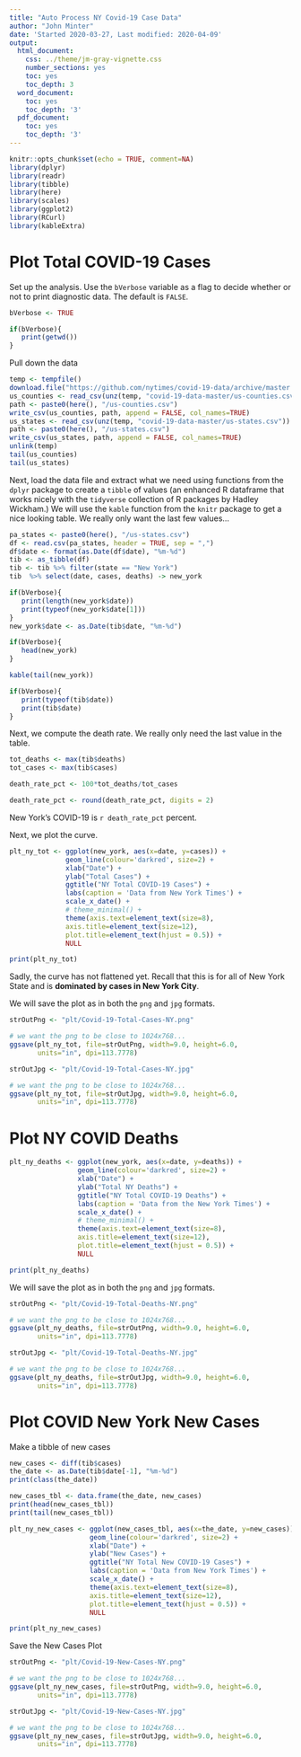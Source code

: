 ```yaml
---
title: "Auto Process NY Covid-19 Case Data"
author: "John Minter"
date: 'Started 2020-03-27, Last modified: 2020-04-09'
output:
  html_document:
    css: ../theme/jm-gray-vignette.css
    number_sections: yes
    toc: yes
    toc_depth: 3
  word_document:
    toc: yes
    toc_depth: '3'
  pdf_document:
    toc: yes
    toc_depth: '3'
---
```


```r
knitr::opts_chunk$set(echo = TRUE, comment=NA)
library(dplyr)
library(readr)
library(tibble)
library(here)
library(scales)
library(ggplot2)
library(RCurl)
library(kableExtra)
```

# Plot Total COVID-19 Cases

Set up the analysis. Use the `bVerbose` variable as a flag to decide whether
or not to print diagnostic data. The default is `FALSE`.

```r
bVerbose <- TRUE

if(bVerbose){
   print(getwd())
}

```

Pull down the data


```r
temp <- tempfile()
download.file("https://github.com/nytimes/covid-19-data/archive/master.zip",temp)
us_counties <- read_csv(unz(temp, "covid-19-data-master/us-counties.csv"))
path <- paste0(here(), "/us-counties.csv")
write_csv(us_counties, path, append = FALSE, col_names=TRUE)
us_states <- read_csv(unz(temp, "covid-19-data-master/us-states.csv"))
path <- paste0(here(), "/us-states.csv")
write_csv(us_states, path, append = FALSE, col_names=TRUE)
unlink(temp)
tail(us_counties)
tail(us_states)

```

Next, load the data file and extract what we need using functions from the
`dplyr` package to create a `tibble` of values (an enhanced R dataframe that
works nicely with the `tidyverse` collection of R packages by Hadley Wickham.)
We will use the `kable` function from the `knitr` package to get a nice looking
table. We really only want the last few values...

```r
pa_states <- paste0(here(), "/us-states.csv")
df <- read.csv(pa_states, header = TRUE, sep = ",")
df$date <- format(as.Date(df$date), "%m-%d")
tib <- as_tibble(df)
tib <- tib %>% filter(state == "New York")
tib  %>% select(date, cases, deaths) -> new_york

if(bVerbose){
   print(length(new_york$date))
   print(typeof(new_york$date[1]))
}
new_york$date <- as.Date(tib$date, "%m-%d")

if(bVerbose){
   head(new_york)
}

kable(tail(new_york))

if(bVerbose){
   print(typeof(tib$date))
   print(tib$date)
}
```

Next, we compute the death rate. We really only need the last value in the
table.

```r

tot_deaths <- max(tib$deaths)
tot_cases <- max(tib$cases)

death_rate_pct <- 100*tot_deaths/tot_cases

death_rate_pct <- round(death_rate_pct, digits = 2)
```

New York's COVID-19 is `r death_rate_pct` percent.

Next, we plot the curve.

```r
plt_ny_tot <- ggplot(new_york, aes(x=date, y=cases)) +
              geom_line(colour='darkred', size=2) +
              xlab("Date") +
              ylab("Total Cases") + 
              ggtitle("NY Total COVID-19 Cases") +
              labs(caption = 'Data from New York Times') +
              scale_x_date() +
              # theme_minimal() +
              theme(axis.text=element_text(size=8),
              axis.title=element_text(size=12),
              plot.title=element_text(hjust = 0.5)) +
              NULL

print(plt_ny_tot)
```

Sadly, the curve has not flattened yet. Recall that this is for all of
New York State and is **dominated by cases in New York City**.


We will save the plot as in both the `png` and `jpg` formats.

```r
strOutPng <- "plt/Covid-19-Total-Cases-NY.png"

# we want the png to be close to 1024x768...
ggsave(plt_ny_tot, file=strOutPng, width=9.0, height=6.0,
       units="in", dpi=113.7778)

strOutJpg <- "plt/Covid-19-Total-Cases-NY.jpg"

# we want the png to be close to 1024x768...
ggsave(plt_ny_tot, file=strOutJpg, width=9.0, height=6.0,
       units="in", dpi=113.7778)
```

# Plot NY COVID Deaths

```r
plt_ny_deaths <- ggplot(new_york, aes(x=date, y=deaths)) +
                 geom_line(colour='darkred', size=2) +
                 xlab("Date") +
                 ylab("Total NY Deaths") + 
                 ggtitle("NY Total COVID-19 Deaths") +
                 labs(caption = 'Data from the New York Times') +
                 scale_x_date() +
                 # theme_minimal() +
                 theme(axis.text=element_text(size=8),
                 axis.title=element_text(size=12),
                 plot.title=element_text(hjust = 0.5)) +
                 NULL

print(plt_ny_deaths)
```

We will save the plot as in both the `png` and `jpg` formats.

```r
strOutPng <- "plt/Covid-19-Total-Deaths-NY.png"

# we want the png to be close to 1024x768...
ggsave(plt_ny_deaths, file=strOutPng, width=9.0, height=6.0,
       units="in", dpi=113.7778)

strOutJpg <- "plt/Covid-19-Total-Deaths-NY.jpg"

# we want the png to be close to 1024x768...
ggsave(plt_ny_deaths, file=strOutJpg, width=9.0, height=6.0,
       units="in", dpi=113.7778)
```

# Plot COVID New York New Cases


Make a tibble of new cases

```r
new_cases <- diff(tib$cases)
the_date <- as.Date(tib$date[-1], "%m-%d")
print(class(the_date))

new_cases_tbl <- data.frame(the_date, new_cases)
print(head(new_cases_tbl))
print(tail(new_cases_tbl))
```

```r
plt_ny_new_cases <- ggplot(new_cases_tbl, aes(x=the_date, y=new_cases)) +
                    geom_line(colour='darkred', size=2) +
                    xlab("Date") +
                    ylab("New Cases") + 
                    ggtitle("NY Total New COVID-19 Cases") +
                    labs(caption = 'Data from New York Times') +
                    scale_x_date() +
                    theme(axis.text=element_text(size=8),
                    axis.title=element_text(size=12),
                    plot.title=element_text(hjust = 0.5)) +
                    NULL

print(plt_ny_new_cases)

```

Save the New Cases Plot

```r
strOutPng <- "plt/Covid-19-New-Cases-NY.png"

# we want the png to be close to 1024x768...
ggsave(plt_ny_new_cases, file=strOutPng, width=9.0, height=6.0,
       units="in", dpi=113.7778)

strOutJpg <- "plt/Covid-19-New-Cases-NY.jpg"

# we want the png to be close to 1024x768...
ggsave(plt_ny_new_cases, file=strOutJpg, width=9.0, height=6.0,
       units="in", dpi=113.7778)
```